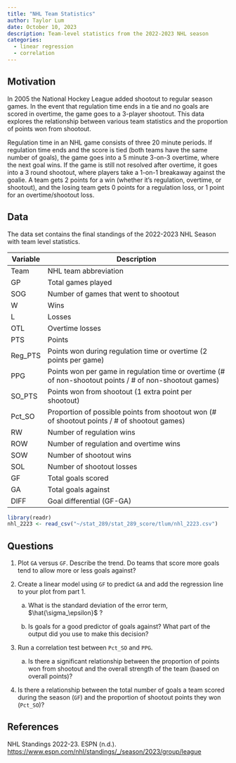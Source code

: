 ```yaml
---
title: "NHL Team Statistics"
author: Taylor Lum
date: October 10, 2023
description: Team-level statistics from the 2022-2023 NHL season
categories:
  - linear regression
  - correlation
---
```


## Motivation

In 2005 the National Hockey League added shootout to regular season games. In the event that regulation time ends in a tie and no goals are scored in overtime, the game goes to a 3-player shootout. This data explores the relationship between various team statistics and the proportion of points won from shootout.

Regulation time in an NHL game consists of three 20 minute periods. If regulation time ends and the score is tied (both teams have the same number of goals), the game goes into a 5 minute 3-on-3 overtime, where the next goal wins. If the game is still not resolved after overtime, it goes into a 3 round shootout, where players take a 1-on-1 breakaway against the goalie. A team gets 2 points for a win (whether it's regulation, overtime, or shootout), and the losing team gets 0 points for a regulation loss, or 1 point for an overtime/shootout loss.

## Data

The data set contains the final standings of the 2022-2023 NHL Season with team level statistics.

| Variable | Description                                                                                              |
|----------|----------------------------------------------------------------------------------------------------------|
| Team     | NHL team abbreviation                                                                                    |
| GP       | Total games played                                                                                       |
| SOG      | Number of games that went to shootout                                                                    |
| W        | Wins                                                                                                     |
| L        | Losses                                                                                                   |
| OTL      | Overtime losses                                                                                          |
| PTS      | Points                                                                                                   |
| Reg_PTS  | Points won during regulation time or overtime (2 points per game)                                        |
| PPG      | Points won per game in regulation time or overtime (# of non-shootout points / \# of non-shootout games) |
| SO_PTS   | Points won from shootout (1 extra point per shootout)                                                    |
| Pct_SO   | Proportion of possible points from shootout won (# of shootout points / \# of shootout games)            |
| RW       | Number of regulation wins                                                                                |
| ROW      | Number of regulation and overtime wins                                                                   |
| SOW      | Number of shootout wins                                                                                  |
| SOL      | Number of shootout losses                                                                                |
| GF       | Total goals scored                                                                                       |
| GA       | Total goals against                                                                                      |
| DIFF     | Goal differential (GF-GA)                                                                                |

```r
library(readr)
nhl_2223 <- read_csv("~/stat_289/stat_289_score/tlum/nhl_2223.csv")
```

## Questions

1.  Plot `GA` versus `GF`. Describe the trend. Do teams that score more goals tend to allow more or less goals against?

2.  Create a linear model using `GF` to predict `GA` and add the regression line to your plot from part 1.

    a.  What is the standard deviation of the error term, $\hat{\sigma_\epsilon}$ ?

    b.  Is goals for a good predictor of goals against? What part of the output did you use to make this decision?

3.  Run a correlation test between `Pct_SO` and `PPG`.

    a.  Is there a significant relationship between the proportion of points won from shootout and the overall strength of the team (based on overall points)?

4.  Is there a relationship between the total number of goals a team scored during the season (`GF`) and the proportion of shootout points they won (`Pct_SO`)?

## References

NHL Standings 2022-23. ESPN (n.d.). <https://www.espn.com/nhl/standings/_/season/2023/group/league>
